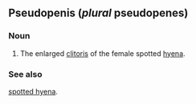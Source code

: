 ==Pseudopenis (''plural'' pseudopenes)==

===Noun===
#The enlarged [[clitoris]] of the female spotted [[hyena]].

===See also===
[[w:Spotted Hyena|spotted hyena]].